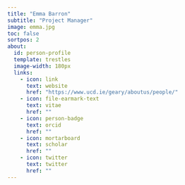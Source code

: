 ```yaml
---
title: "Emma Barron"
subtitle: "Project Manager"
image: emma.jpg
toc: false
sortpos: 2
about:
  id: person-profile
  template: trestles
  image-width: 180px
  links:
    - icon: link
      text: website
      href: "https://www.ucd.ie/geary/aboutus/people/"
    - icon: file-earmark-text
      text: vitae
      href: ""
    - icon: person-badge
      text: orcid
      href: ""
    - icon: mortarboard
      text: scholar
      href: ""
    - icon: twitter
      text: twitter
      href: ""
---
```


:::{#person-profile}

:::
